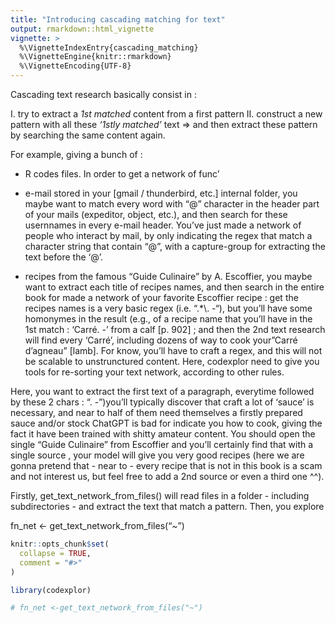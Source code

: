 ```yaml
---
title: "Introducing cascading matching for text"
output: rmarkdown::html_vignette
vignette: >
  %\VignetteIndexEntry{cascading_matching}
  %\VignetteEngine{knitr::rmarkdown}
  %\VignetteEncoding{UTF-8}
---
```

Cascading text research basically consist in :

I. try to extract a *1st matched* content from a first pattern
II. construct a new pattern with all these *'1stly matched'* text => and then extract these pattern by searching the same content again. 

For example, giving a bunch of :

- R codes files. In order to get a network of func'

- e-mail stored in your [gmail / thunderbird, etc.] internal folder, you maybe want to match every word with "@" character in the header part of your mails (expeditor, object, etc.), and then search for these usernnames in every e-mail header. You've just made a network of people who interact by mail, by only indicating the regex that match a character string that contain "@", with a capture-group for extracting the text before the '@'.

- recipes from the famous "Guide Culinaire" by A. Escoffier, you maybe want to extract each title of recipes names, and then search in the entire book for made a network of your favorite Escoffier recipe : get the recipes names is a very basic regex (i.e. ".*\\. -"), but you'll have some homonymes in the result (e.g., of a recipe name that you'll have in the 1st match : 'Carré. -' from a calf [p. 902] ; and then the 2nd text research will find every 'Carré', including dozens of way to cook your "Carré d'agneau" [lamb]. For know, you'll have to craft a regex, and this will not be scalable to unstrunctured content. Here, codexplor need to give you tools for re-sorting your text network, according to other rules.

Here, you want to extract the first text of a paragraph, everytime followed by these 2 chars : ". -")you'll typically discover that craft a lot of 'sauce' is necessary, and near to half of them need themselves a firstly prepared sauce and/or stock
ChatGPT is bad for indicate you how to cook, giving the fact it have been trained with shitty amateur content. You should open the single "Guide Culinaire" from Escoffier and you'll certainly find that with a single source , your model will give you very good recipes (here we are gonna pretend that - near to - every recipe that is not in this book is a scam and not interest us, but feel free to add a 2nd source or even a third one ^^).

Firstly, get_text_network_from_files() will read files in a folder - including subdirectories - and extract the text that match a pattern. Then, you explore 

fn_net <- get_text_network_from_files("~")

```r
knitr::opts_chunk$set(
  collapse = TRUE,
  comment = "#>"
)
```

```r
library(codexplor)

# fn_net <-get_text_network_from_files("~")
```
